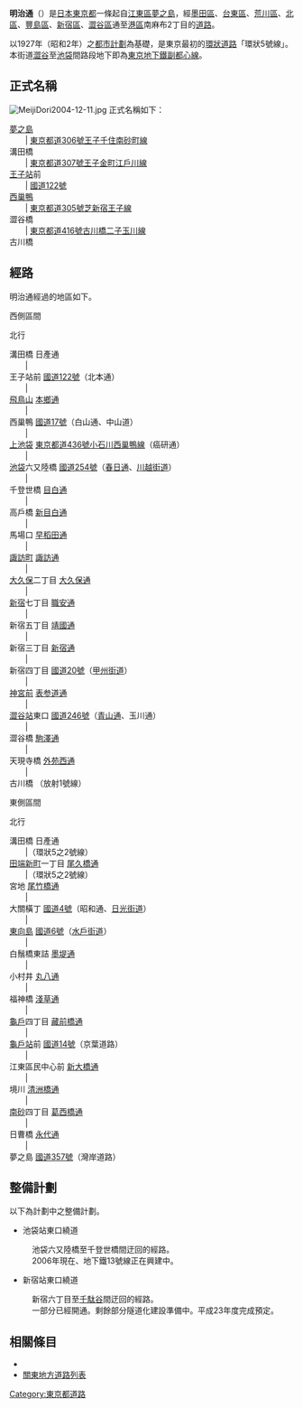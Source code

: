 {{unreferenced|time=2014-04-26T22:55:46+00:00}}
{{japanese|japanese=明治 通り|kana=めいじ どおり|romaji=Meiji Doori}}
'''明治通'''（{{jpn|j=明治通り|hg=めいじどおり|rm=Meijidōri|f=y}}）是[[日本|日本]][[東京都|東京都]]一條起自[[江東區_(東京)|江東區]][[夢之島|夢之島]]，經[[墨田區|墨田區]]、[[台東區|台東區]]、[[荒川區|荒川區]]、[[北區_(東京)|北區]]、[[豐島區|豐島區]]、[[新宿區|新宿區]]、[[澀谷區|澀谷區]]通至[[港區_(東京)|港區]]南麻布2丁目的[[道路|道路]]。

以1927年（昭和2年）之[[都市計劃|都市計劃]]為基礎，是東京最初的[[環狀道路|環狀道路]]「環狀5號線」。本街道[[澀谷|澀谷]]至[[池袋|池袋]]間路段地下即為[[東京地下鐵副都心線|東京地下鐵副都心線]]。

==正式名稱==
[[File:MeijiDori2004-12-11.jpg|thumb]]
正式名稱如下：

[[夢之島|夢之島]]<br>
　　| [[東京都道306號王子千住南砂町線|東京都道306號王子千住南砂町線]]<br>
溝田橋<br>
　　| [[東京都道307號王子金町江戶川線|東京都道307號王子金町江戶川線]]<br>
[[王子站|王子站]]前<br>
　　| [[國道122號|國道122號]]<br>
[[西巢鴨|西巢鴨]]<br>
　　| [[東京都道305號芝新宿王子線|東京都道305號芝新宿王子線]]<br>
澀谷橋<br>
　　| [[東京都道416號古川橋二子玉川線|東京都道416號古川橋二子玉川線]]<br>
古川橋<br>

==經路==
明治通經過的地區如下。

<!--長距離に渡る路線なので、北區を境にして、西側區間と東側區間に分けて説明する。-->

;西側區間
北行

溝田橋 日產通<br>
　　|<br>
王子站前 [[國道122號|國道122號]]（北本通）<br>
　　|<br>
[[飛鳥山|飛鳥山]] [[本鄉通|本鄉通]]<br>
　　|<br>
西巢鴨 [[國道17號|國道17號]]（白山通、中山道）<br>
　　|<br>
[[上池袋|上池袋]] [[東京都道436號小石川西巢鴨線|東京都道436號小石川西巢鴨線]]（癌研通）<br>
　　|<br>
[[池袋|池袋]]六又陸橋 [[國道254號|國道254號]]（[[春日通|春日通]]、[[川越街道|川越街道]]）<br>
　　|<br>
千登世橋 [[目白通|目白通]]<br>
　　|<br>
高戶橋 [[新目白通|新目白通]]<br>
　　|<br>
馬場口 [[早稻田通|早稻田通]]<br>
　　|<br>
[[諏訪町_(新宿區)|諏訪町]] [[諏訪通|諏訪通]]<br>
　　|<br>
[[大久保_(新宿區)|大久保]]二丁目 [[大久保通|大久保通]]<br>
　　|<br>
[[新宿|新宿]]七丁目 [[職安通|職安通]]<br>
　　|<br>
新宿五丁目 [[靖國通|靖國通]]<br>
　　|<br>
新宿三丁目 [[新宿通|新宿通]]<br>
　　|<br>
新宿四丁目 [[國道20號_(日本)|國道20號]]（[[甲州街道|甲州街道]]）<br>
　　|<br>
[[神宮前_(澀谷區)|神宮前]] [[東京都道413號赤坂杉並線|表参道通]]<br>
　　|<br>
[[澀谷站|澀谷站]]東口 [[國道246號|國道246號]]（[[青山通|青山通]]、玉川通）<br>
　　|<br>
澀谷橋 [[駒澤通|駒澤通]]<br>
　　|<br>
天現寺橋 [[外苑西通|外苑西通]]<br>
　　|<br>
古川橋 {{link-ja|東京都道415號高輪麻布線|東京都道415号高輪麻布線}}（放射1號線）<br>


;東側區間
北行

溝田橋 日產通<br>
　　|（環狀5之2號線）<br>
[[田端新町|田端新町]]一丁目 [[尾久橋通|尾久橋通]]<br>
　　|（環狀5之2號線）<br>
宮地 [[尾竹橋通|尾竹橋通]]<br>
　　|<br>
大關橫丁 [[國道4號_(日本)|國道4號]]（昭和通、[[日光街道|日光街道]]）<br>
　　|<br>
[[東向島|東向島]] [[國道6號_(日本)|國道6號]]（[[水戶街道|水戶街道]]）<br>
　　|<br>
白鬚橋東詰 [[墨堤通|墨堤通]]<br>
　　|<br>
小村井 [[丸八通|丸八通]]<br>
　　|<br>
福神橋 [[淺草通|淺草通]]<br>
　　|<br>
[[龜戶|龜戶]]四丁目 [[藏前橋通|藏前橋通]]<br>
　　|<br>
[[龜戶站|龜戶站]]前 [[國道14號|國道14號]]（京葉道路）<br>
　　|<br>
江東區民中心前 [[新大橋通|新大橋通]]<br>
　　|<br>
境川 [[清洲橋通|清洲橋通]]<br>
　　|<br>
[[南砂|南砂]]四丁目 [[葛西橋通|葛西橋通]]<br>
　　|<br>
日曹橋 [[永代通|永代通]]<br>
　　|<br>
夢之島 [[國道357號|國道357號]]（灣岸道路）<br>

==整備計劃==
以下為計劃中之整備計劃。
*池袋站東口繞道
:池袋六又陸橋至千登世橋間迂回的經路。
:2006年現在、地下鐵13號線正在興建中。
*新宿站東口繞道
:新宿六丁目至[[千駄谷|千駄谷]]間迂回的經路。
:一部分已經開通。剩餘部分隧道化建設準備中。平成23年度完成預定。

==相關條目==
{{portal box|日本|公路}}
*{{Link-ja|日本公路|日本の道路}}
*[[關東地方道路列表|關東地方道路列表]]

{{DEFAULTSORT:Meiji Dori}}
[[Category:東京都道路|Category:東京都道路]]